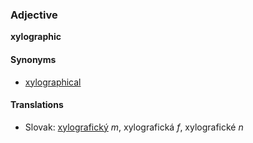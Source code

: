 === Adjective ===
'''xylographic'''
==== Synonyms ====
* [[xylographical]]
==== Translations ====
*Slovak: [[xylografický]] ''m'', xylografická ''f'', xylografické ''n''